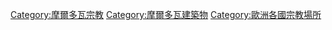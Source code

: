 {{Commons category|Religious buildings in Moldova}}

[[Category:摩爾多瓦宗教|Category:摩爾多瓦宗教]]
[[Category:摩爾多瓦建築物|Category:摩爾多瓦建築物]]
[[Category:歐洲各國宗教場所|Category:歐洲各國宗教場所]]